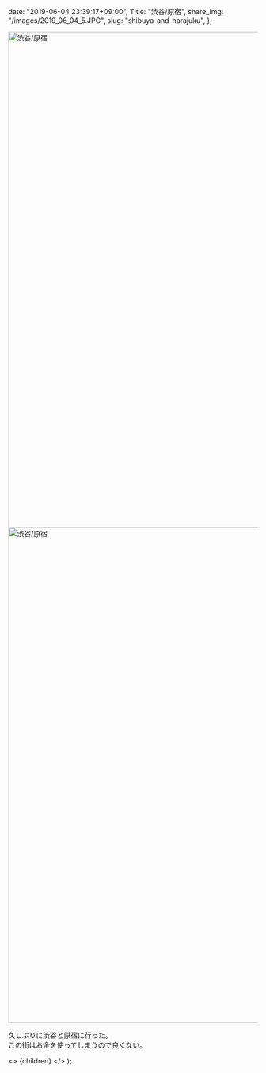 
  date: "2019-06-04 23:39:17+09:00",
  Title: "渋谷/原宿",
  share_img: "/images/2019_06_04_5.JPG",
  slug: "shibuya-and-harajuku",
};

<img src="/images/2019_06_04_5.JPG" alt="渋谷/原宿" width="1500" height="1000" className="bg-gradient-to-r from-neutral-200 to-slate-200" />
<img src="/images/2019_06_04_6.JPG" alt="渋谷/原宿" width="1500" height="1000" className="bg-gradient-to-r from-neutral-200 to-slate-200" />

久しぶりに渋谷と原宿に行った。<br />
この街はお金を使ってしまうので良くない。

  <>
    <Head>
      <title>{meta.Title} | 異郷好実</title>
    </Head>
    <PostLayout meta={meta}>{children}</PostLayout>
  </>
);
